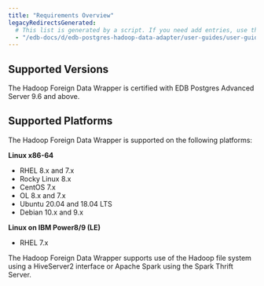 ```yaml
---
title: "Requirements Overview"
legacyRedirectsGenerated:
  # This list is generated by a script. If you need add entries, use the `legacyRedirects` key.
  - "/edb-docs/d/edb-postgres-hadoop-data-adapter/user-guides/user-guide/2.0.7/requirements_overview.html"
---
```


## Supported Versions

The Hadoop Foreign Data Wrapper is certified with EDB Postgres Advanced Server 9.6 and above.

## Supported Platforms

The Hadoop Foreign Data Wrapper is supported on the following platforms:

**Linux x86-64**

 -   RHEL 8.x and 7.x
 -   Rocky Linux 8.x 
 -   CentOS 7.x
 -   OL 8.x and 7.x
 -   Ubuntu 20.04 and 18.04 LTS
 -   Debian 10.x and 9.x

**Linux on IBM Power8/9 (LE)**

 -   RHEL 7.x

The Hadoop Foreign Data Wrapper supports use of the Hadoop file system using a HiveServer2 interface or Apache Spark using the Spark Thrift Server.
